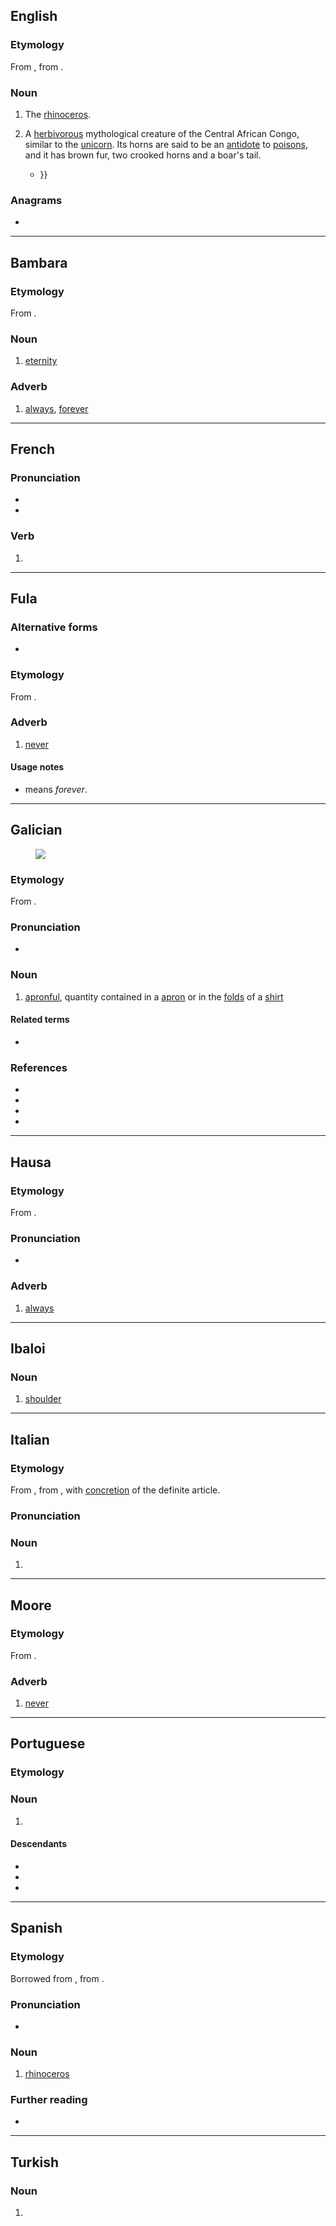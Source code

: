{{also|abadá|Abadã}}
==English==

===Etymology===
From {{bor|en|pt|abada||female rhinoceros}}, from {{der|en|ms|badak||rhinoceros}}.

===Noun===
{{en-noun}}

# {{lb|en|obsolete}} The [[rhinoceros]].
# {{lb|en|mythology}} A [[herbivorous]] mythological creature of the Central African Congo, similar to the [[unicorn]]. Its horns are said to be an [[antidote]] to [[poison]]s, and it has brown fur, two crooked horns and a boar's tail.
#* {{quote-book|en|year=1864|author=William Winwood Reade|title=Savage Africa|page=373|passage=It is certain that the unicorn is not to be confounded with the '''abada''', about which they usually dispute; this one may see by the difference of their names, as well as by the difference of their body and parts {{...}}}}

===Anagrams===
* {{anagrams|en|a=aaabd|baaad}}

----

==Bambara==

===Etymology===
From {{der|bm|ar|أَبَد||eternity}}.

===Noun===
{{head|bm|noun}}

# [[eternity]]

===Adverb===
{{head|bm|adverb}}

# [[always]], [[forever]]

----

==French==

===Pronunciation===
* {{audio|fr|LL-Q150 (fra)-Lepticed7-abada.wav|Audio}}
* {{homophones|fr|abadas|abadât}}

===Verb===
{{head|fr|verb form}}

# {{inflection of|fr|abader||3|s|phis}}

----

==Fula==

===Alternative forms===
* {{l|ff|abadan}}

===Etymology===
From {{bor|ff|ar|أَبَدًا}}.

===Adverb===
{{head|ff|adverb}}

# [[never]]

====Usage notes====
{{U:ff:fuh}}
* {{l|ff|faa abada}} means ''forever''.

----

==Galician==
[[File:A fair Puritan.png|thumb|upright|]]

===Etymology===
From {{suffix|gl|aba|ada|t1=apron|t2=~ful}}.

===Pronunciation===
* {{IPA|gl|/aˈβaða̝/}}

===Noun===
{{gl-noun|f}}

# [[apronful]], quantity contained in a [[apron]] or in the [[fold]]s of a [[shirt]]

====Related terms====
* {{l|gl|aba}}

===References===
* {{R:gl:DDLG}}
* {{R:gl:TILG}}
* {{R:TLPGP}}
* {{R:RAG}}

----

==Hausa==

===Etymology===
From {{bor|ha|ar|أَبَدًا}}.

===Pronunciation===
* {{ha-IPA|àbàdâ}}

===Adverb===
{{ha-pos|adverb|àbàdâ}}

# [[always]]

----

==Ibaloi==

===Noun===
{{head|ibl|noun}}

# {{lb|ibl|anatomy}} [[shoulder]]

----

==Italian==

===Etymology===
From {{bor|it|pt|abada||female rhinoceros}}, from {{m|pt|[[a]] [[bada]]||the rhinoceros}}, with [[concretion]] of the definite article.

===Pronunciation===
{{it-pr|abàda}}

===Noun===
{{it-noun|mf|mpl=abadi|fpl=abade}}

# {{alt form|it|bada|t=[[rhinoceros]]}}

----

==Moore==

===Etymology===
From {{bor|mos|ar|أَبَدًا}}.

===Adverb===
{{head|mos|adverb}}

# [[never]]

----

==Portuguese==

===Etymology===
{{pre|pt|a|bada}}

===Noun===
{{pt-noun|f}}

# {{lb|pt|obsolete}} {{alternative form of|pt|bada|gloss=rhinoceros}}

====Descendants====
* {{desc|en|abada|bor=1}}
* {{desc|it|abada|bor=1}}
* {{desc|es|abada|bor=1}}

----

==Spanish==

===Etymology===
Borrowed from {{bor|es|pt|abada}}, from {{der|es|ms|badak}}.

===Pronunciation===
{{es-IPA}}
* {{audio|es|LL-Q1321 (spa)-Millars-abada.wav|Audio (Spain)}}

===Noun===
{{es-noun|f}}

# {{lb|es|obsolete}} [[rhinoceros]]
#: {{syn|es|rinoceronte}}

===Further reading===
* {{R:es:DRAE}}

----

==Turkish==

===Noun===
{{head|tr|noun form}}

# {{inflection of|tr|aba||loc|s}}